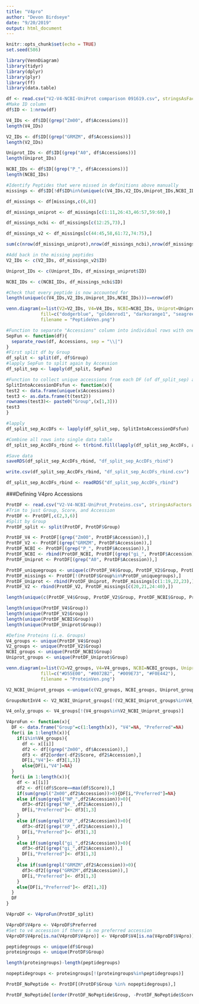 ```yaml
---
title: "V4pro"
author: "Devon Birdseye"
date: "9/20/2019"
output: html_document
---
```


```r
knitr::opts_chunk$set(echo = TRUE)
set.seed(586)
```
```r
library(VennDiagram)
library(tidyr)
library(dplyr)
library(plyr)
library(ff)
library(data.table)
```

```r
df <- read.csv("V2-V4-NCBI-UniProt comparison 091619.csv", stringsAsFactors = F)
#Make ID column
df$ID <- 1:nrow(df)
```

```r
V4_IDs <- df$ID[(grep("Zm00", df$Accessions))]
length(V4_IDs)

V2_IDs <- df$ID[(grep("GRMZM", df$Accessions))]
length(V2_IDs)

Uniprot_IDs <- df$ID[(grep("A0", df$Accessions))]
length(Uniprot_IDs)

NCBI_IDs <- df$ID[(grep("P_", df$Accessions))]
length(NCBI_IDs)

#Identify Peptides that were missed in definitions above manually
missings <- df$ID[!df$ID%in%(unique(c(V4_IDs,V2_IDs,Uniprot_IDs,NCBI_IDs)))]

df_missings <- df[missings,c(6,8)]

df_missings_uniprot <- df_missings[c(1:11,26:43,46:57,59:60),]

df_missings_ncbi <- df_missings[c(12:25,73),]

df_missings_v2 <- df_missings[c(44:45,58,61:72,74:75),]

sum(c(nrow(df_missings_uniprot),nrow(df_missings_ncbi),nrow(df_missings_v2)))==nrow(df_missings)

#Add back in the missing peptides
V2_IDs <- c(V2_IDs, df_missings_v2$ID)

Uniprot_IDs <- c(Uniprot_IDs, df_missings_uniprot$ID)

NCBI_IDs <- c(NCBI_IDs, df_missings_ncbi$ID)

#Check that every peptide is now accounted for
length(unique(c(V4_IDs,V2_IDs,Uniprot_IDs,NCBI_IDs)))==nrow(df)
```

```r
venn.diagram(x=list(V2=V2_IDs, V4=V4_IDs, NCBI=NCBI_IDs, Uniprot=Uniprot_IDs),
             fill=c("dodgerblue", "goldenrod1", "darkorange1", "seagreen3"),
             filename = "PeptideVen.png")
```

```r
#Function to separate "Accessions" column into individual rows with one accession each
SepFun <- function(df){
  separate_rows(df, Accessions, sep = "\\|")
}
#First split df by Group
df_split <- split(df, df$Group)
#lapply SepFun to split again by Accession
df_split_sep <- lapply(df_split, SepFun)
```

```r
#Function to collect unique accessions from each DF (of df_split_sep) and make it into a single row per group name
SplitIntoAccessionDFsfun <- function(x){
test2 <- data.frame(unique(x$Accessions))
test3 <- as.data.frame(t(test2))
rownames(test3)<- paste0("Group",(x[1,3]))
test3
}

#lapply 
df_split_sep_AccDFs <- lapply(df_split_sep, SplitIntoAccessionDFsfun)

#Combine all rows into single data table
df_split_sep_AccDFs_rbind <- t(rbind.fill(lapply(df_split_sep_AccDFs, as.data.table, keep.rownames=T)))

#Save data
saveRDS(df_split_sep_AccDFs_rbind, "df_split_sep_AccDFs_rbind")
```
```r
write.csv(df_split_sep_AccDFs_rbind, "df_split_sep_AccDFs_rbind.csv")
```
```r
df_split_sep_AccDFs_rbind <- readRDS("df_split_sep_AccDFs_rbind")
```

###Defining V4pro Accessions
```r
ProtDF <- read.csv("V2-V4-NCBI-UniProt_Proteins.csv", stringsAsFactors = F)
#Trim to just Group, Score, and Accession
ProtDF <- ProtDF[,c(2,3,6)]
#Split by Group
ProtDF_split <- split(ProtDF, ProtDF$Group)
```

```r
ProtDF_V4 <- ProtDF[(grep("Zm00", ProtDF$Accession)),]
ProtDF_V2 <- ProtDF[(grep("GRMZM", ProtDF$Accession)),]
ProtDF_NCBI <- ProtDF[(grep("P_", ProtDF$Accession)),]
ProtDF_NCBI <- rbind(ProtDF_NCBI, ProtDF[(grep("gi_", ProtDF$Accession)),])
ProtDF_Uniprot <- ProtDF[(grep("A0", ProtDF$Accession)),]

ProtDF_uniquegroups <- unique(c(ProtDF_V4$Group, ProtDF_V2$Group, ProtDF_NCBI$Group, ProtDF_Uniprot$Group))
ProtDF_missings <- ProtDF[!(ProtDF$Group%in%ProtDF_uniquegroups),]
ProtDF_Uniprot <- rbind(ProtDF_Uniprot, ProtDF_missings[c(1:19,22,23),])
ProtDF_V2 <- rbind(ProtDF_V2, ProtDF_missings[c(20,21,24:40),])

length(unique(c(ProtDF_V4$Group, ProtDF_V2$Group, ProtDF_NCBI$Group, ProtDF_Uniprot$Group)))==length(unique(ProtDF$Group))
```

```r
length(unique(ProtDF_V4$Group))
length(unique(ProtDF_V2$Group))
length(unique(ProtDF_NCBI$Group))
length(unique(ProtDF_Uniprot$Group))
```

```r
#Define Proteins (i.e. Groups)
V4_groups <- unique(ProtDF_V4$Group)
V2_groups <- unique(ProtDF_V2$Group)
NCBI_groups <- unique(ProtDF_NCBI$Group)
Uniprot_groups <- unique(ProtDF_Uniprot$Group)
```
```r
venn.diagram(x=list(V2=V2_groups, V4=V4_groups, NCBI=NCBI_groups, Uniprot=Uniprot_groups),
             fill=c("#D55E00", "#0072B2", "#009E73", "#F0E442"),
             filename = "ProteinVen.png")
```


```r
V2_NCBI_Uniprot_groups <-unique(c(V2_groups, NCBI_groups, Uniprot_groups))

GroupsNotInV4 <- V2_NCBI_Uniprot_groups[!(V2_NCBI_Uniprot_groups%in%V4_groups)]

V4_only_groups <- V4_groups[!(V4_groups%in%V2_NCBI_Uniprot_groups)]
```

```r
V4proFun <- function(x){
  DF <- data.frame("Group"=c(1:length(x)), "V4"=NA, "Preferred"=NA)
  for(i in 1:length(x)){
    if(i%in%V4_groups){
      df <- x[[i]]
      df2 <- df[(grep("Zm00", df$Accession)),]
      df3 <- df2[order(-df2$Score, df2$Accession),]
      DF[i,"V4"]<- df3[1,3]}
      else{DF[i,"V4"]=NA}
  }
  for(i in 1:length(x)){
    df <- x[[i]]
    df2 <- df[(df$Score==max(df$Score)),]
    if(sum(grepl("Zm00",df2$Accession))>0){DF[i,"Preferred"]=NA}
    else if(sum(grepl("NP_",df2$Accession))>0){
      df3<-df2[(grep("NP_",df2$Accession)),]
      DF[i,"Preferred"]<- df3[1,3]
    }
    else if(sum(grepl("XP_",df2$Accession))>0){
      df3<-df2[(grep("XP_",df2$Accession)),]
      DF[i,"Preferred"]<- df3[1,3]
    }
    else if(sum(grepl("gi_",df2$Accession))>0){
      df3<-df2[(grep("gi_",df2$Accession)),]
      DF[i,"Preferred"]<- df3[1,3]
    }
    else if(sum(grepl("GRMZM",df2$Accession))>0){
      df3<-df2[(grep("GRMZM",df2$Accession)),]
      DF[i,"Preferred"]<- df3[1,3]
    }
    else{DF[i,"Preferred"]<- df2[1,3]}
  }
  DF
}
```

```r
V4proDF <- V4proFun(ProtDF_split)
```

```r
V4proDF$V4pro <- V4proDF$Preferred
#Set to v4 accession if there is no preferred accession
V4proDF$V4pro[is.na(V4proDF$V4pro)] <- V4proDF$V4[is.na(V4proDF$V4pro)]
```

```r
peptidegroups <- unique(df$Group)
proteingroups <- unique(ProtDF$Group)
```
```r
length(proteingroups)-length(peptidegroups)
```
```r
nopeptidegroups <- proteingroups[!(proteingroups%in%peptidegroups)]
```
```r
ProtDF_NoPeptide <- ProtDF[(ProtDF$Group %in% nopeptidegroups),]
```
```r
ProtDF_NoPeptide[(order(ProtDF_NoPeptide$Group, -ProtDF_NoPeptide$Score)),]
```






